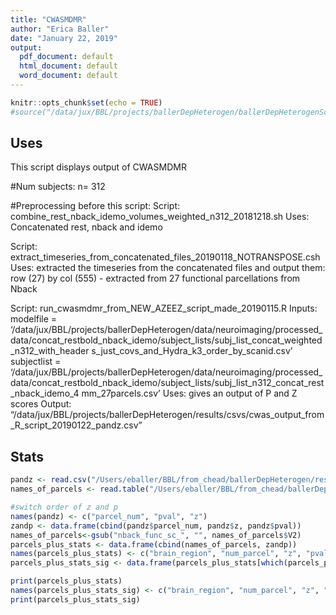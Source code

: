 ```yaml
---
title: "CWASMDMR"
author: "Erica Baller"
date: "January 22, 2019"
output:
  pdf_document: default
  html_document: default
  word_document: default
---
```


```r
knitr::opts_chunk$set(echo = TRUE)
#source("/data/jux/BBL/projects/ballerDepHeterogen/ballerDepHeterogenScripts/Imaging/cwasmdmr/cwasmdmr_NEW_FROM_AZEEZ_20190109.R")
```

## Uses

This script displays output of CWASMDMR 

#Num subjects: n= 312

#Preprocessing before this script:
Script: combine_rest_nback_idemo_volumes_weighted_n312_20181218.sh
Uses: Concatenated rest, nback and idemo

Script: extract_timeseries_from_concatenated_files_20190118_NOTRANSPOSE.csh
Uses: extracted the timeseries from the concatenated files and output them: row (27) by col (555)
- extracted from 27 functional parcellations from Nback

Script: run_cwasmdmr_from_NEW_AZEEZ_script_made_20190115.R
Inputs: 
 modelfile = '/data/jux/BBL/projects/ballerDepHeterogen/data/neuroimaging/processed_data/concat_restbold_nback_idemo/subject_lists/subj_list_concat_weighted_n312_with_header
s_just_covs_and_Hydra_k3_order_by_scanid.csv'
subjectlist = '/data/jux/BBL/projects/ballerDepHeterogen/data/neuroimaging/processed_data/concat_restbold_nback_idemo/subject_lists/subj_list_n312_concat_rest_nback_idemo_4
mm_27parcels.csv'
Uses: gives an output of P and Z scores
Output: "/data/jux/BBL/projects/ballerDepHeterogen/results/csvs/cwas_output_from_R_script_20190122_pandz.csv" 


## Stats

```r
pandz <- read.csv("/Users/eballer/BBL/from_chead/ballerDepHeterogen/results/csvs/cwas_output_from_R_script_20190122_pandz.csv")
names_of_parcels <- read.table("/Users/eballer/BBL/from_chead/ballerDepHeterogen/data/neuroimaging/nback/parcels/roi27_dictionary.txt", header=FALSE)

#switch order of z and p
names(pandz) <- c("parcel_num", "pval", "z")
zandp <- data.frame(cbind(pandz$parcel_num, pandz$z, pandz$pval))
names_of_parcels<-gsub("nback_func_sc_", "", names_of_parcels$V2)
parcels_plus_stats <- data.frame(cbind(names_of_parcels, zandp))
names(parcels_plus_stats) <- c("brain_region", "num_parcel", "z", "pval")
parcels_plus_stats_sig <- data.frame(parcels_plus_stats[which(parcels_plus_stats$pval < 0.05), ])

print(parcels_plus_stats)
names(parcels_plus_stats_sig) <- c("brain_region", "num_parcel", "z", "pval<0.05")
print(parcels_plus_stats_sig)

```




